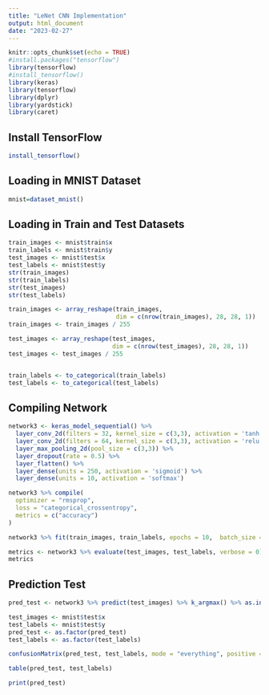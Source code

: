 ```yaml
---
title: "LeNet CNN Implementation"
output: html_document
date: "2023-02-27"
---
```


```r
knitr::opts_chunk$set(echo = TRUE)
#install.packages("tensorflow")
library(tensorflow)
#install_tensorflow()
library(keras)
library(tensorflow)
library(dplyr)
library(yardstick)
library(caret)
```

## Install TensorFlow


```r
install_tensorflow()
```

## Loading in MNIST Dataset


```r
mnist=dataset_mnist()
```

## Loading in Train and Test Datasets

```r
train_images <- mnist$train$x
train_labels <- mnist$train$y
test_images <- mnist$test$x
test_labels <- mnist$test$y
str(train_images)
str(train_labels)
str(test_images)
str(test_labels)

train_images <- array_reshape(train_images, 
                              dim = c(nrow(train_images), 28, 28, 1))
train_images <- train_images / 255

test_images <- array_reshape(test_images, 
                             dim = c(nrow(test_images), 28, 28, 1))
test_images <- test_images / 255


train_labels <- to_categorical(train_labels)
test_labels <- to_categorical(test_labels)
```

## Compiling Network

```r
network3 <- keras_model_sequential() %>% 
  layer_conv_2d(filters = 32, kernel_size = c(3,3), activation = 'tanh', input_shape = c(28,28,1)) %>%
  layer_conv_2d(filters = 64, kernel_size = c(3,3), activation = 'relu', input_shape = c(28,28,1)) %>%
  layer_max_pooling_2d(pool_size = c(3,3)) %>%
  layer_dropout(rate = 0.5) %>%
  layer_flatten() %>%
  layer_dense(units = 250, activation = 'sigmoid') %>%
  layer_dense(units = 10, activation = 'softmax')

network3 %>% compile(
  optimizer = "rmsprop",
  loss = "categorical_crossentropy",
  metrics = c("accuracy")
)


```

```r
network3 %>% fit(train_images, train_labels, epochs = 10,  batch_size = 128)

metrics <- network3 %>% evaluate(test_images, test_labels, verbose = 0)
metrics
```



## Prediction Test

```r
pred_test <- network3 %>% predict(test_images) %>% k_argmax() %>% as.integer()

test_images <- mnist$test$x
test_labels <- mnist$test$y
pred_test <- as.factor(pred_test)
test_labels <- as.factor(test_labels)

confusionMatrix(pred_test, test_labels, mode = "everything", positive = "1")

table(pred_test, test_labels)

print(pred_test)
```

